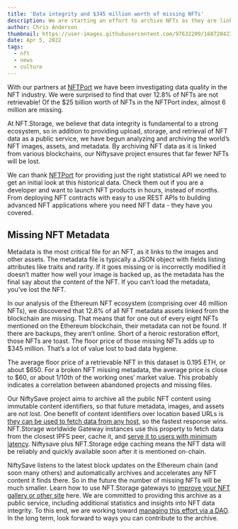 ```yaml
---
title: 'Data integrity and $345 million worth of missing NFTs'
description: We are starting an effort to archive NFTs as they are linked from the blockchain.
author: Chris Anderson
thumbnail: https://user-images.githubusercontent.com/97632209/160728423-2011961c-faac-477b-a60c-50ae64a49767.png
date: Apr 5, 2022
tags:
  - nft
  - news
  - culture
---
```



With our partners at [NFTPort](https://www.nftport.xyz/) we have been investigating data quality in the NFT industry. We were surprised to find that over 12.8% of NFTs are not retrievable! Of the $25 billion worth of NFTs in the NFTPort index, almost 6 million are missing.

At NFT.Storage, we believe that data integrity is fundamental to a strong ecosystem, so in addition to providing upload, storage, and retrieval of NFT data as a public service, we have begun analyzing and archiving the world’s NFT images, assets, and metadata. By archiving NFT data as it is linked from various blockchains, our Niftysave project ensures that far fewer NFTs will be lost.

We can thank [NFTPort](https://www.nftport.xyz/) for providing just the right statistical API we need to get an initial look at this historical data. Check them out if you are a developer and want to launch NFT products in hours, instead of months. From deploying NFT contracts with easy to use REST APIs to building advanced NFT applications where you need NFT data - they have you covered. 

## Missing NFT Metadata

Metadata is the most critical file for an NFT, as it links to the images and other assets. The metadata file is typically a JSON object with fields listing attributes like traits and rarity. If it goes missing or is incorrectly modified it doesn’t matter how well your image is backed up, as the metadata has the final say about the content of the NFT. If you can’t load the metadata, you’ve lost the NFT.

In our analysis of the Ethereum NFT ecosystem (comprising over 46 million NFTs), we discovered that 12.8% of all NFT metadata assets linked from the blockchain are missing. That means that for one out of every eight NFTs mentioned on the Ethereum blockchain, their metadata can not be found. If there are backups, they aren’t online. Short of a heroic restoration effort, those NFTs are toast. The floor price of those missing NFTs adds up to $345 million. That’s a lot of value lost to bad data hygiene.

The average floor price of a retrievable NFT in this dataset is 0.195 ETH, or about $650. For a broken NFT missing metadata, the average price is close to $60, or about 1/10th of the working ones’ market value. This probably indicates a correlation between abandoned projects and missing files.

Our NiftySave project aims to archive all the public NFT content using immutable content identifiers, so that future metadata, images, and assets are not lost. One benefit of content identifiers over location based URLs is [they can be used to fetch data from any host](https://nft.storage/blog/post/2021-12-14-storage-layer-maximalism/), so the fastest response wins. NFT.Storage worldwide Gateway instances use this property to fetch data from the closest IPFS peer, cache it, and [serve it to users with minimum latency](https://nft.storage/blog/post/2022-02-21-use-web3-to-speed-up-web2/). Niftysave plus NFT.Storage edge caching means the NFT data will be reliably and quickly available soon after it is mentioned on-chain.

NiftySave listens to the latest block updates on the Ethereum chain (and soon many others) and automatically archives and accelerates any NFT content it finds there. So in the future the number of missing NFTs will be much smaller. Learn how to use NFT.Storage gateways to [improve your NFT gallery or other site](https://nft.storage/blog/post/2022-03-08-gateway-release/) here. We are committed to providing this archive as a public service, including additional statistics and insights into NFT data integrity. To this end, we are working toward [managing this effort via a DAO](https://nft.storage/blog/post/2022-01-20-decentralizing-nft-storage/). In the long term, look forward to ways you can contribute to the archive.
